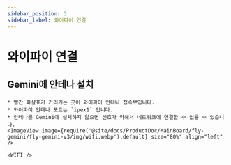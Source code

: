 ```yaml
---
sidebar_position: 3
sidebar_label: 와이파이 연결
---
```




# 와이파이 연결


## Gemini에 안테나 설치

    * 빨간 화살표가 가리키는 곳이 와이파이 안테나 접속부입니다.
    * 와이파이 안테나 포트는 `ipex1` 입니다.
    * 안테나를 Gemini에 설치하지 않으면 신호가 약해서 네트워크에 연결할 수 없을 수 있습니다.
    <ImageView image={require('@site/docs/ProductDoc/MainBoard/fly-gemini/fly-gemini-v3/img/wifi.webp').default} size="80%" align="left" />  

    <WIFI />